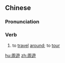{{also|周游}}
==Chinese==
{{zh-forms|s=周游|alt=週遊}}

===Pronunciation===
{{zh-pron
|m=zhōuyóu
|c=zau1 jau4
|mn=qz,xm,zz:chiu-iû
|cat=v
}}

===Verb===
{{zh-verb}}

# to [[travel]] [[around]]; to [[tour]]

[[hu:周遊]]
[[zh:周遊]]